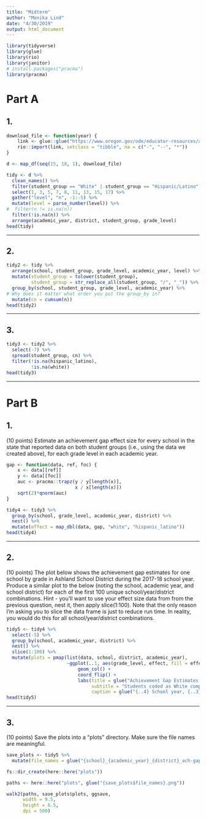 ```yaml
---
title: "Midterm"
author: "Monika Lind"
date: "4/30/2019"
output: html_document
---
```


```r
library(tidyverse)
library(glue)
library(rio)
library(janitor)
# install.packages("pracma")
library(pracma)
```

# Part A  

## 1.  

```r
download_file <- function(year) {
    link <- glue::glue("https://www.oregon.gov/ode/educator-resources/assessment/TestResults20{year}/pagr_schools_ela_raceethnicity_{year-1}{year}.xlsx")
    rio::import(link, setclass = "tibble", na = c("-", "--", "*"))
}

d <- map_df(seq(15, 18, 1), download_file)

tidy <- d %>% 
  clean_names() %>% 
  filter(student_group == "White" | student_group == "Hispanic/Latino") %>% 
  select(1, 3, 5, 7, 8, 11, 13, 15, 17) %>% 
  gather("level", "n", -1:-5) %>% 
  mutate(level = parse_number(level)) %>% 
#  filter(n != is.na(n))
  filter(!is.na(n)) %>% 
  arrange(academic_year, district, student_group, grade_level)
head(tidy)
```

***  

## 2.  

```r
tidy2 <- tidy %>% 
  arrange(school, student_group, grade_level, academic_year, level) %>% 
  mutate(student_group = tolower(student_group),
         student_group = str_replace_all(student_group, "/", "_")) %>% 
  group_by(school, student_group, grade_level, academic_year) %>% 
# Why does it matter what order you put the group_by in?
  mutate(cn = cumsum(n))
head(tidy2)
```

***  

## 3.  
```r
tidy3 <- tidy2 %>% 
  select(-7) %>% 
  spread(student_group, cn) %>% 
  filter(!is.na(hispanic_latino),
         !is.na(white))
head(tidy3)
```

***  

# Part B  

## 1.  
(10 points) Estimate an achievement gap effect size for every school in the state that reported data on both student groups (i.e., using the data we created above), for each grade level in each academic year.  

```r
gap <- function(data, ref, foc) {
    x <- data[[ref]]
    y <- data[[foc]]
    auc <- pracma::trapz(y / y[length(x)],
                         x / x[length(x)])
    sqrt(2)*qnorm(auc)
}

tidy4 <- tidy3 %>% 
  group_by(school, grade_level, academic_year, district) %>% 
  nest() %>% 
  mutate(effect = map_dbl(data, gap, "white", "hispanic_latino"))
head(tidy4)
```

***  

## 2.  
(10 points) The plot below shows the achievement gap estimates for one school by grade in Ashland School District during the 2017-18 school year. Produce a similar plot to the below (noting the school, academic year, and school district) for each of the first 100 unique school/year/district combinations. Hint - you’ll want to use your effect size data from from the previous question, nest it, then apply slice(1:100). Note that the only reason I’m asking you to slice the data frame is just to reduce run time. In reality, you would do this for all school/year/district combinations.  
```r
tidy5 <- tidy4 %>% 
  select(-5) %>% 
  group_by(school, academic_year, district) %>% 
  nest() %>% 
  slice(1:100) %>% 
  mutate(plots = pmap(list(data, school, district, academic_year), 
                      ~ggplot(..1, aes(grade_level, effect, fill = effect)) +
                          geom_col() +
                          coord_flip() +
                          labs(title = glue("Achievement Gap Estimates: {..2}"),
                               subtitle = "Students coded as White compared to students coded as Hispanic/Latino",
                               caption = glue("{..4} School year, {..3} School District, Oregon"))))
head(tidy5)
```

***  

## 3.  
(10 points) Save the plots into a “plots” directory. Make sure the file names are meaningful.  
```r
save_plots <- tidy5 %>% 
  mutate(file_names = glue("{school}_{academic_year}_{district}_ach-gap"))

fs::dir_create(here::here("plots"))

paths <- here::here("plots", glue("{save_plots$file_names}.png"))

walk2(paths, save_plots$plots, ggsave,
      width = 9.5, 
      height = 6.5,
      dpi = 500)
```







